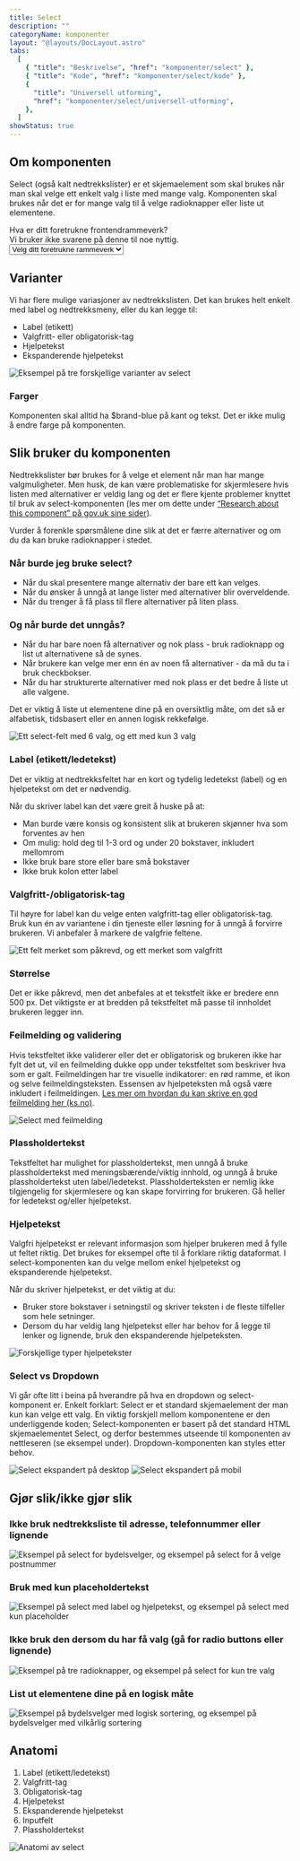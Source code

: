 ```yaml
---
title: Select
description: ""
categoryName: komponenter
layout: "@layouts/DocLayout.astro"
tabs:
  [
    { "title": "Beskrivelse", "href": "komponenter/select" },
    { "title": "Kode", "href": "komponenter/select/kode" },
    {
      "title": "Universell utforming",
      "href": "komponenter/select/universell-utforming",
    },
  ]
showStatus: true
---
```



## Om komponenten

Select (også kalt nedtrekkslister) er et skjemaelement som skal brukes når man skal velge ett enkelt valg i liste med mange valg. Komponenten skal brukes når det er for mange valg til å velge radioknapper eller liste ut elementene.

<CodeExample>
  <div class="pkt-inputwrapper">
    <label class="pkt-inputwrapper__label" for="exampleSelect1">
      <span>Hva er ditt foretrukne frontendrammeverk?</span>
      <div class="pkt-inputwrapper__helptext">
        Vi bruker ikke svarene på denne til noe nyttig.
      </div>
      <select class="pkt-input" id="exampleSelect1">
        <option selected>Velg ditt foretrukne rammeverk</option>
        <option value="1">Vue.js</option>
        <option value="2">React</option>
        <option value="3">Web components</option>
        <option value="4">Svelte</option>
      </select>
    </label>
  </div>
</CodeExample>

## Varianter

Vi har flere mulige variasjoner av nedtrekkslisten. Det kan brukes helt enkelt med label og nedtrekksmeny, eller du kan legge til:

- Label (etikett)
- Valgfritt- eller obligatorisk-tag
- Hjelpetekst
- Ekspanderende hjelpetekst

<ImageWrapper>
  <img
    src="/assets/komponenter/select/select-1.svg"
    alt="Eksempel på tre forskjellige varianter av select"
    aria-hidden="true"
  />
</ImageWrapper>

### Farger

Komponenten skal alltid ha $brand-blue på kant og tekst. Det er ikke mulig å endre farge på komponenten.

## Slik bruker du komponenten

Nedtrekkslister bør brukes for å velge et element når man har mange valgmuligheter. Men husk, de kan være problematiske for skjermlesere hvis listen med alternativer er veldig lang og det er flere kjente problemer knyttet til bruk av select-komponenten (les mer om dette under [“Research about this component” på gov.uk sine sider](https://design-system.service.gov.uk/components/select/)).

Vurder å forenkle spørsmålene dine slik at det er færre alternativer og om du da kan bruke radioknapper i stedet.

### Når burde jeg bruke select?

- Når du skal presentere mange alternativ der bare ett kan velges.
- Når du ønsker å unngå at lange lister med alternativer blir overveldende.
- Når du trenger å få plass til flere alternativer på liten plass.

### Og når burde det unngås?

- Når du har bare noen få alternativer og nok plass - bruk radioknapp og list ut alternativene så de synes.
- Når brukere kan velge mer enn én av noen få alternativer - da må du ta i bruk checkbokser.
- Når du har strukturerte alternativer med nok plass er det bedre å liste ut alle valgene.

Det er viktig å liste ut elementene dine på en oversiktlig måte, om det så er alfabetisk, tidsbasert eller en annen logisk rekkefølge.

<ImageWrapper>
  <img
    src="/assets/komponenter/select/select-2.svg"
    alt="Ett select-felt med 6 valg, og ett med kun 3 valg"
    aria-hidden="true"
  />
</ImageWrapper>

### Label (etikett/ledetekst)

Det er viktig at nedtrekksfeltet har en kort og tydelig ledetekst (label) og en hjelpetekst om det er nødvendig.

Når du skriver label kan det være greit å huske på at:

- Man burde være konsis og konsistent slik at brukeren skjønner hva som forventes av hen
- Om mulig: hold deg til 1-3 ord og under 20 bokstaver, inkludert mellomrom
- Ikke bruk bare store eller bare små bokstaver
- Ikke bruk kolon etter label

### Valgfritt-/obligatorisk-tag

Til høyre for label kan du velge enten valgfritt-tag eller obligatorisk-tag. Bruk kun én av variantene i din tjeneste eller løsning for å unngå å forvirre brukeren. Vi anbefaler å markere de valgfrie feltene.

<ImageWrapper>
  <img
    src="/assets/komponenter/select/select-3.svg"
    alt="Ett felt merket som påkrevd, og ett merket som valgfritt"
    aria-hidden="true"
  />
</ImageWrapper>

### Størrelse

Det er ikke påkrevd, men det anbefales at et tekstfelt ikke er bredere enn 500 px. Det viktigste er at bredden på tekstfeltet må passe til innholdet brukeren legger inn.

### Feilmelding og validering

Hvis tekstfeltet ikke validerer eller det er obligatorisk og brukeren ikke har fylt det ut, vil en feilmelding dukke opp under tekstfeltet som beskriver hva som er galt. Feilmeldingen har tre visuelle indikatorer: en rød ramme, et ikon og selve feilmeldingsteksten. Essensen av hjelpeteksten må også være inkludert i feilmeldingen. [Les mer om hvordan du kan skrive en god feilmelding her (ks.no)](https://www.ks.no/fagomrader/digitalisering/klart-sprak-i-digitale-selvbetjeningslosninger/tekst-pa-interaksjonselementer/feilmeldinger/).

<ImageWrapper>
  <img
    src="/assets/komponenter/select/select-4.svg"
    alt="Select med feilmelding"
    aria-hidden="true"
  />
</ImageWrapper>

### Plassholdertekst

Tekstfeltet har mulighet for plassholdertekst, men unngå å bruke plassholdertekst med meningsbærende/viktig innhold, og unngå å bruke plassholdertekst uten label/ledetekst. Plassholderteksten er nemlig ikke tilgjengelig for skjermlesere og kan skape forvirring for brukeren. Gå heller for ledetekst og/eller hjelpetekst.

### Hjelpetekst

Valgfri hjelpetekst er relevant informasjon som hjelper brukeren med å fylle ut feltet riktig. Det brukes for eksempel ofte til å forklare riktig dataformat. I select-komponenten kan du velge mellom enkel hjelpetekst og ekspanderende hjelpetekst.

Når du skriver hjelpetekst, er det viktig at du:

- Bruker store bokstaver i setningstil og skriver teksten i de fleste tilfeller som hele setninger.
- Dersom du har veldig lang hjelpetekst eller har behov for å legge til lenker og lignende, bruk den ekspanderende hjelpeteksten.

<ImageWrapper>
  <img
    src="/assets/komponenter/select/select-5.svg"
    alt="Forskjellige typer hjelpetekster"
    aria-hidden="true"
  />
</ImageWrapper>

### Select vs Dropdown

Vi går ofte litt i beina på hverandre på hva en dropdown og select-komponent er. Enkelt forklart: Select er et standard skjemaelement der man kun kan velge ett valg. En viktig forskjell mellom komponentene er den underliggende koden; Select-komponenten er basert på det standard HTML skjemaelementet Select, og derfor bestemmes utseende til komponenten av nettleseren (se eksempel under). Dropdown-komponenten kan styles etter behov.

<ImageWrapper caption="Select ekspandert på desktop.">
  <img
    src="/assets/komponenter/select/select-6.svg"
    alt="Select ekspandert på desktop"
    aria-hidden="true"
  />
</ImageWrapper>

<ImageWrapper caption="Select ekspandert på mobil.">
  <img
    src="/assets/komponenter/select/select-7.svg"
    alt="Select ekspandert på mobil"
    aria-hidden="true"
  />
</ImageWrapper>

## Gjør slik/ikke gjør slik

### Ikke bruk nedtrekksliste til adresse, telefonnummer eller lignende

<ImageWrapper>
  <img
    src="/assets/komponenter/select/select-8.svg"
    alt="Eksempel på select for bydelsvelger, og eksempel på select for å velge postnummer"
    aria-hidden="true"
  />
</ImageWrapper>

### Bruk med kun placeholdertekst

<ImageWrapper>
  <img
    src="/assets/komponenter/select/select-9.svg"
    alt="Eksempel på select med label og hjelpetekst, og eksempel på select med kun placeholder"
    aria-hidden="true"
  />
</ImageWrapper>

### Ikke bruk den dersom du har få valg (gå for radio buttons eller lignende)

<ImageWrapper>
  <img
    src="/assets/komponenter/select/select-10.svg"
    alt="Eksempel på tre radioknapper, og eksempel på select for kun tre valg"
    aria-hidden="true"
  />
</ImageWrapper>

### List ut elementene dine på en logisk måte

<ImageWrapper>
  <img
    src="/assets/komponenter/select/select-11.svg"
    alt="Eksempel på bydelsvelger med logisk sortering, og eksempel på bydelsvelger med vilkårlig sortering"
    aria-hidden="true"
  />
</ImageWrapper>

## Anatomi

1. Label (etikett/ledetekst)
2. Valgfritt-tag
3. Obligatorisk-tag
4. Hjelpetekst
5. Ekspanderende hjelpetekst
6. Inputfelt
7. Plassholdertekst

<ImageWrapper>
  <img
    src="/assets/komponenter/select/select-12.svg"
    alt="Anatomi av select"
    aria-hidden="true"
  />
</ImageWrapper>
